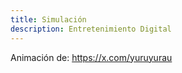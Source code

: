 ```yaml
---
title: Simulación
description: Entretenimiento Digital
---
```



<P5Sketch 
  sketchUrl="/simulacion-2025-20/sketches/c13jun2025.js" 
  containerId="c13jun2025"
  styleClass="p5-container-c13jun2025"
/>

Animación de: https://x.com/yuruyurau
